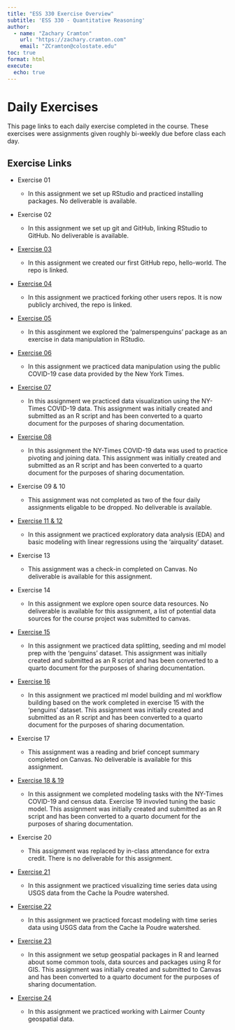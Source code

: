 ```yaml
---
title: "ESS 330 Exercise Overview"
subtitle: 'ESS 330 - Quantitative Reasoning'
author:
  - name: "Zachary Cramton"
    url: "https://zachary.cramton.com"
    email: "ZCramton@colostate.edu"
toc: true
format: html
execute:
  echo: true
---
```


# Daily Exercises

This page links to each daily exercise completed in the course. These exercises were assignments given roughly bi-weekly due before class each day.

## Exercise Links

-   Exercise 01

    -   In this assignment we set up RStudio and practiced installing packages. No deliverable is available.

-   Exercise 02

    -   In this assignment we set up git and GitHub, linking RStudio to GitHub. No deliverable is available.

-   [Exercise 03](https://github.com/zcramton/hello-world)

    -   In this assignment we created our first GitHub repo, hello-world. The repo is linked.

-   [Exercise 04](https://github.com/zcramton/exercise-04-csu)

    -   In this assignment we practiced forking other users repos. It is now publicly archived, the repo is linked.

-   [Exercise 05](./exercise_05.qmd)

    -   In this assginment we explored the 'palmerspenguins' package as an exercise in data manipulation in RStudio.

-   [Exercise 06](./exercise_06.qmd)

    -   In this assignment we practiced data manipulation using the public COVID-19 case data provided by the New York Times.

-   [Exercise 07](./exercise_07.qmd)

    -   In this assignment we practiced data visualization using the NY-Times COVID-19 data. This assignment was initially created and submitted as an R script and has been converted to a quarto document for the purposes of sharing documentation.

-   [Exercise 08](./exercise_08.qmd)

    -   In this assignment the NY-Times COVID-19 data was used to practice pivoting and joining data. This assignment was initially created and submitted as an R script and has been converted to a quarto document for the purposes of sharing documentation.

-   Exercise 09 & 10

    -   This assignment was not completed as two of the four daily assignments eligable to be dropped. No deliverable is available.

-   [Exercise 11 & 12](./exercise_11+12.qmd)

    -   In this assignment we practiced exploratory data analysis (EDA) and basic modeling with linear regressions using the 'airquality' dataset.

-   Exercise 13

    -   This assignment was a check-in completed on Canvas. No deliverable is available for this assignment.

-   Exercise 14

    -   In this assignment we explore open source data resources. No deliverable is available for this assignment, a list of potential data sources for the course project was submitted to canvas.

-   [Exercise 15](./exercise_15.qmd)

    -   In this assignment we practiced data splitting, seeding and ml model prep with the 'penguins' dataset. This assignment was initially created and submitted as an R script and has been converted to a quarto document for the purposes of sharing documentation.

-   [Exercise 16](./exercise_16.qmd)

    -   In this assignment we practiced ml model building and ml workflow building based on the work completed in exercise 15 with the 'penguins' dataset. This assignment was initially created and submitted as an R script and has been converted to a quarto document for the purposes of sharing documentation.

-   Exercise 17

    -   This assignment was a reading and brief concept summary completed on Canvas. No deliverable is available for this assignment.

-   [Exercise 18 & 19](./exercise_18+19.qmd)

    -   In this assignment we completed modeling tasks with the NY-Times COVID-19 and census data. Exercise 19 invovled tuning the basic model. This assignment was initially created and submitted as an R script and has been converted to a quarto document for the purposes of sharing documentation.

-   Exercise 20

    -   This assignment was replaced by in-class attendance for extra credit. There is no deliverable for this assignment.

-   [Exercise 21](./exercise_21.qmd)

    -   In this assignment we practiced visualizing time series data using USGS data from the Cache la Poudre watershed.

-   [Exercise 22](./exercise_22.qmd)

    -   In this assignment we practiced forcast modeling with time series data using USGS data from the Cache la Poudre watershed.

-   [Exercise 23](./exercise_23.qmd)

    -   In this assignment we setup geospatial packages in R and learned about some common tools, data sources and packages using R for GIS. This assignment was initially created and submitted to Canvas and has been converted to a quarto document for the purposes of sharing documentation.

-   [Exercise 24](./exercise_24.qmd)

    -   In this assignment we practiced working with Lairmer County geospatial data.
